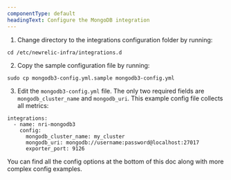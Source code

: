 ```yaml
---
componentType: default
headingText: Configure the MongoDB integration
---
```


1. Change directory to the integrations configuration folder by running:

```shell
cd /etc/newrelic-infra/integrations.d
```

2. Copy the sample configuration file by running:

```shell
sudo cp mongodb3-config.yml.sample mongodb3-config.yml
```

3. Edit the `mongodb3-config.yml` file. The only two required fields are `mongodb_cluster_name` and `mongodb_uri`. This example config file collects all metrics:

```
integrations:
  - name: nri-mongodb3
    config:
      mongodb_cluster_name: my_cluster
      mongodb_uri: mongodb://username:password@localhost:27017
      exporter_port: 9126
```

You can find all the config options at the bottom of this doc along with more complex config examples.
